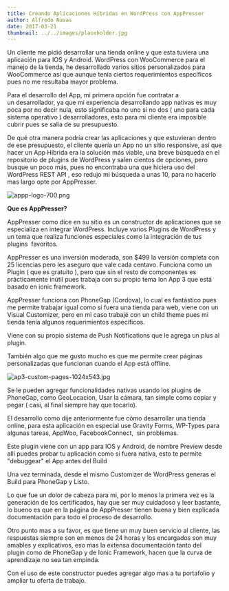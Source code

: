 ```yaml
---
title: Creando Aplicaciones Híbridas en WordPress con AppPresser
author: Alfredo Navas
date: 2017-03-21
thumbnail: ../../images/placeholder.jpg
---
```


Un cliente me pidió desarrollar una tienda online y que esta tuviera una aplicación para IOS y Android. WordPress con WooCommerce para el manejo de la tienda, he desarrollado varios sitios personalizados para WooCommerce así que aunque tenía ciertos requerimientos específicos pues no me resultaba mayor problema.

Para el desarrollo del App, mi primera opción fue contratar a un desarrollador, ya que mi experiencia desarrollando app nativas es muy poca por no decir nula, esto significaba no uno si no dos ( uno para cada sistema operativo ) desarrolladores, esto para mi cliente era imposible cubrir pues se salía de su presupuesto.

De qué otra manera podría crear las aplicaciones y que estuvieran dentro de ese presupuesto, el cliente quería un App no un sitio responsive, así que hacer un App Híbrida era la solución más viable, una breve búsqueda en el repositorio de plugins de WordPress y salen cientos de opciones, pero busque un poco más, pues no encontraba una que hiciera uso del WordPress REST API , eso redujo mi búsqueda a unas 10, para no hacerlo mas largo opte por AppPresser.

![appp-logo-700.png](https://www.elpuas.com/wp-content/uploads/2017/03/appp-logo-700.png)

**Que es AppPresser?**

AppPresser como dice en su sitio es un constructor de aplicaciones que se especializa en integrar WordPress. Incluye varios Plugins de WordPress y un tema que realiza funciones especiales como la integración de tus plugins  favoritos.

AppPresser es una inversión moderada, son $499 la versión completa con 25 licencias pero les aseguro que vale cada centavo. Funciona como un Plugin ( que es gratuito ), pero que sin el resto de componentes es prácticamente inútil pues trabaja con su propio tema Ion App 3 que está basado en ionic framework.

AppPresser funciona con PhoneGap (Cordova), lo cual es fantástico pues me permite trabajar igual como si fuera una tienda para web, viene con un Visual Customizer, pero en mi caso trabajé con un child theme pues mi tienda tenía algunos requerimientos específicos.

Viene con su propio sistema de Push Notifications que le agrega un plus al plugin.

También algo que me gusto mucho es que me permite crear páginas personalizadas que funcionan cuando el App está offline.

![ap3-custom-pages-1024x543.jpg](https://www.elpuas.com/wp-content/uploads/2017/03/ap3-custom-pages-1024x543.jpg)

Se le pueden agregar funcionalidades nativas usando los plugins de PhoneGap, como GeoLocacion, Usar la cámara, tan simple como copiar y pegar ( casi, al final siempre hay que tocarlo).

El desarrollo como dije anteriormente fue cómo desarrollar una tienda online, para esta aplicación en especial use Gravity Forms, WP-Types para algunas tareas, AppWoo, FacebookConnect,  sin problemas.

Este plugin viene con un app para IOS y Android, de nombre Preview desde allí puedes probar tu aplicación como si fuera nativa, esto te permite "debuggear" el App antes del Build

Una vez terminada, desde el mismo Customizer de WordPress generas el Build para PhoneGap y Listo.

Lo que fue un dolor de cabeza para mi, por lo menos la primera vez es la generación de los certificados, hay que ser muy cuidadoso y leer bastante, lo bueno es que en la página de AppPresser tienen buena y bien explicada documentación para todo el proceso de desarrollo.

Otro punto mas a su favor, es que tiene un muy buen servicio al cliente, las respuestas siempre son en menos de 24 horas y los encargados son muy amables y explicativos, eso mas la extensa documentación tanto del plugin como de PhoneGap y de Ionic Framework, hacen que la curva de aprendizaje no sea tan empinda.

Con el uso de este constructor puedes agregar algo mas a tu portafolio y ampliar tu oferta de trabajo.
